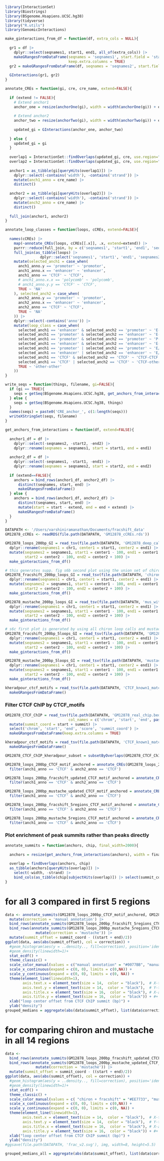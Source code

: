```r
library(InteractionSet)
library(Biostrings)
library(BSgenome.Hsapiens.UCSC.hg38)
library(tidyverse)
library("R.utils")
library(GenomicInteractions)
```

```r
make_ginteractions_from_df = function(df, extra_cols = NULL){
  
  gr1 = df |> 
    dplyr::select(seqnames1, start1, end1, all_of(extra_cols)) |> 
    makeGRangesFromDataFrame(seqnames = 'seqnames1', start.field = 'start1', end.field = 'end1',
                             keep.extra.columns = TRUE)
  gr2 = makeGRangesFromDataFrame(df, seqnames = 'seqnames2', start.field = 'start2', end.field = 'end2')
  
  GInteractions(gr1, gr2)
}

annotate_CREs = function(gi, cre, cre_name, extend=FALSE){
  
  if (extend != FALSE){
    # Extend anchor1
    anchor_one = resize(anchorOne(gi), width = width(anchorOne(gi)) + extend, fix = "center")
    
    # Extend anchor2 
    anchor_two = resize(anchorTwo(gi), width = width(anchorTwo(gi)) + extend, fix = "center")
    
    updated_gi = GInteractions(anchor_one, anchor_two)
    
  } else {
    updated_gi = gi
  }
  
  overlap1 = InteractionSet::findOverlaps(updated_gi, cre, use.region="first")
  overlap2 = InteractionSet::findOverlaps(updated_gi, cre, use.region="second")
  
  anchor1 = as_tibble(gi[queryHits(overlap1)]) |> 
    dplyr::select(-contains('width'), -contains('strand')) |>
    mutate(anch1_anno = cre_name) |> 
    distinct()
  
  anchor2 = as_tibble(gi[queryHits(overlap2)]) |> 
    dplyr::select(-contains('width'), -contains('strand')) |>
    mutate(anch2_anno = cre_name) |> 
    distinct()
  
  full_join(anchor1, anchor2)
}

annotate_loop_classes = function(loops, cCREs, extend=FALSE){
  
  names(cCREs) |> 
    map(~annotate_CREs(loops, cCREs[[.x]], .x, extend=extend)) |> 
    purrr::reduce(full_join, by = c('seqnames1', 'start1', 'end1', 'seqnames2', 'start2', 'end2', 'name')) |>
    full_join(as_tibble(loops) |>
                dplyr::select('seqnames1', 'start1', 'end1', 'seqnames2', 'start2', 'end2', 'name')) |>
    mutate(selected_anch1 = case_when(
      anch1_anno.y == 'promoter' ~ 'promoter',
      anch1_anno.x == 'enhancer' ~ 'enhancer',
      anch1_anno == 'CTCF' ~ 'CTCF',
      # anch1_anno.x.x == 'polycomb' ~ 'polycomb',
      # anch1_anno.y.y == 'CTCF' ~ 'CTCF',
      TRUE ~ 'NA'
    ), selected_anch2 = case_when(
      anch2_anno.y == 'promoter' ~ 'promoter',
      anch2_anno.x == 'enhancer' ~ 'enhancer',
      anch2_anno == 'CTCF' ~ 'CTCF',
      TRUE ~ 'NA'
    )) |>
    dplyr::select(-contains('anno')) |>
    mutate(loop_class = case_when(
      selected_anch1 == 'enhancer' & selected_anch2 == 'promoter' ~ 'E-P',
      selected_anch1 == 'promoter' & selected_anch2 == 'enhancer' ~ 'E-P',
      selected_anch1 == 'promoter' & selected_anch2 == 'promoter' ~ 'P-P',
      selected_anch1 == 'enhancer' & selected_anch2 == 'enhancer' ~ 'E-E',
      selected_anch1 == 'promoter' | selected_anch2 == 'promoter' ~ 'E/P-other',
      selected_anch1 == 'enhancer' | selected_anch2 == 'enhancer' ~ 'E/P-other',
      selected_anch1 == 'CTCF' & selected_anch2 == 'CTCF' ~ 'CTCF-CTCF',
      selected_anch1 == 'CTCF' | selected_anch2 == 'CTCF' ~ 'CTCF-other',
      TRUE ~ 'other-other'
    ))
}

write_seqs = function(things, filename, gi=FALSE){
  if (gi == TRUE){
    seqs = getSeq(BSgenome.Hsapiens.UCSC.hg38, get_anchors_from_interactions(things))
  } else {
    seqs = getSeq(BSgenome.Hsapiens.UCSC.hg38, things)
  }
  names(seqs) = paste0('CRE_anchor_', c(1:length(seqs)))
  writeXStringSet(seqs, filename)
}

get_anchors_from_interactions = function(df, extend=FALSE){
  
  anchor1_df = df |> 
    dplyr::select(-seqnames2, -start2, -end2) |> 
    dplyr::rename(seqnames = seqnames1, start = start1, end = end1)
  
  anchor2_df = df |> 
    dplyr::select(-seqnames1, -start1, -end1) |> 
    dplyr::rename(seqnames = seqnames2, start = start2, end = end2)
  
  if (extend==FALSE){
    anchors = bind_rows(anchor1_df, anchor2_df) |> 
      distinct(seqnames, start, end) |>
      makeGRangesFromDataFrame()
  } else {
    anchors = bind_rows(anchor1_df, anchor2_df) |> 
      distinct(seqnames, start, end) |>
      mutate(start = start - extend, end = end + extend) |> 
      makeGRangesFromDataFrame()
  }
}
```

```r
DATAPATH <- '/Users/varshiniramanathan/Documents/fracshift_data'
GM12878_cCREs <- readRDS(file.path(DATAPATH, 'GM12878_cCREs.rds'))
```

```r

GM12878_loops_200bp_GI = read_tsv(file.path(DATAPATH, 'GM12878_deep_calls_uniq.txt')) |> 
  dplyr::rename(seqnames1 = chr1, center1 = start1, center2 = end1) |> 
  mutate(seqnames2 = seqnames1, start1 = center1 - 100, end1 = center1 + 100,
         start2 = center2 - 100, end2 = center2 + 100) |> 
  make_ginteractions_from_df() 

# this generates supp. fig s6b second plot using the union set of chiron and mustache calls
GM12878_fracshift_200bp_loops_GI = read_tsv(file.path(DATAPATH, 'chiron_within_mus.bedpe')) |> 
  dplyr::rename(seqnames1 = chr1, center1 = start1, center2 = end1) |> 
  mutate(seqnames2 = seqnames1, start1 = center1 - 100, end1 = center1 + 100,
         start2 = center2 - 100, end2 = center2 + 100) |> 
  make_ginteractions_from_df() 

GM12878_mustache_200bp_loops_GI = read_tsv(file.path(DATAPATH, 'mus_within_chiron.bedpe')) |> 
  dplyr::rename(seqnames1 = chr1, center1 = start1, center2 = end1) |> 
  mutate(seqnames2 = seqnames1, start1 = center1 - 100, end1 = center1 + 100,
         start2 = center2 - 100, end2 = center2 + 100) |> 
  make_ginteractions_from_df() 

# s6c first plot is generated by using all chiron loop calls and mustache loop calls from the first 5 regions
GM12878_fracshift_200bp_5loops_GI = read_tsv(file.path(DATAPATH, 'GM12878_loops_fracshift_200_mask3.txt')) |> 
  dplyr::rename(seqnames1 = chr1, center1 = start1, center2 = end1) |> 
  mutate(seqnames2 = seqnames1, start1 = center1 - 100, end1 = center1 + 100,
         start2 = center2 - 100, end2 = center2 + 100) |> 
  make_ginteractions_from_df() 

GM12878_mustache_200bp_5loops_GI = read_tsv(file.path(DATAPATH, 'mustache_5regions_q0.02.bed')) |> 
  dplyr::rename(seqnames1 = chr1, center1 = start1, center2 = end1) |> 
  mutate(seqnames2 = seqnames1, start1 = center1 - 100, end1 = center1 + 100,
         start2 = center2 - 100, end2 = center2 + 100) |> 
  make_ginteractions_from_df() 

```

```r
kheradpour_ctcf_motifs = read_tsv(file.path(DATAPATH, 'CTCF_known1_matches_hg38.bed'), col_names = c('chrom', 'start', 'end', 'strand'), show_col_types = FALSE) |> 
  makeGRangesFromDataFrame()
```

### Filter CTCF ChIP by CTCF_motifs 
```r
GM12878_CTCF_ChIP = read_tsv(file.path(DATAPATH, 'GM12878_real_chip.bed.gz'),
                             col_names = c('chrom', 'start', 'end', paste0('crap', c(1:3)), 'score', 'crap4', 'crap5', 'summit'), show_col_types = FALSE) |> 
  mutate(summit_coord = start + summit) |> 
  select('chrom', 'start', 'end', 'score', 'summit_coord') |> 
  makeGRangesFromDataFrame(keep.extra.columns = TRUE) 

kheradpour_ctcf_motifs = read_tsv(file.path(DATAPATH, 'CTCF_known1_matches_hg38.bed'), col_names = c('chrom', 'start', 'end', 'strand'), show_col_types = FALSE) |> 
  makeGRangesFromDataFrame()
```

```r
GM12878_CTCF_ChIP_kheradpour_subset = subsetByOverlaps(GM12878_CTCF_ChIP, kheradpour_ctcf_motifs)
```

```r
GM12878_loops_200bp_CTCF_motif_anchored = annotate_CREs(GM12878_loops_200bp_GI, GM12878_CTCF_ChIP_kheradpour_subset, 'CTCF', extend=1800) |> 
  filter(anch1_anno == 'CTCF' & anch2_anno == 'CTCF')

GM12878_loops_200bp_fracshift_updated_CTCF_motif_anchored = annotate_CREs(GM12878_fracshift_200bp_loops_GI, GM12878_CTCF_ChIP_kheradpour_subset, 'CTCF', extend=1800) |> 
  filter(anch1_anno == 'CTCF' & anch2_anno == 'CTCF')

GM12878_loops_200bp_mustache_updated_CTCF_motif_anchored = annotate_CREs(GM12878_mustache_200bp_loops_GI, GM12878_CTCF_ChIP_kheradpour_subset, 'CTCF', extend=1800) |> 
  filter(anch1_anno == 'CTCF' & anch2_anno == 'CTCF')

GM12878_loops_200bp_fracshift_5regions_CTCF_motif_anchored = annotate_CREs(GM12878_fracshift_200bp_5loops_GI, GM12878_CTCF_ChIP_kheradpour_subset, 'CTCF', extend=1800) |> 
  filter(anch1_anno == 'CTCF' & anch2_anno == 'CTCF')

GM12878_loops_200bp_mustache_5regions_CTCF_motif_anchored = annotate_CREs(GM12878_mustache_200bp_5loops_GI, GM12878_CTCF_ChIP_kheradpour_subset, 'CTCF', extend=1800) |> 
  filter(anch1_anno == 'CTCF' & anch2_anno == 'CTCF')

```

### Plot enrichment of peak summits rather than peaks directly 

```r
annotate_summits = function(anchors, chip, final_width=2000){
  
  anchors = resize(get_anchors_from_interactions(anchors), width = final_width, fix = 'center')
  
  overlap = findOverlaps(anchors, chip)
  as_tibble(anchors[queryHits(overlap)]) |> 
    select(-width, -strand) |> 
    bind_cols(as_tibble(chip[subjectHits(overlap)]) |> select(summit_coord))
}
```
# for all 3 compared in first 5 regions
```r
data <- annotate_summits(GM12878_loops_200bp_CTCF_motif_anchored, GM12878_CTCF_ChIP) |> 
  mutate(correction = 'manual annotation') |> 
  bind_rows(annotate_summits(GM12878_loops_200bp_fracshift_5regions_CTCF_motif_anchored, GM12878_CTCF_ChIP) |> mutate(correction = 'manual annotation + fracshift')) |> 
  bind_rows(annotate_summits(GM12878_loops_200bp_mustache_5regions_CTCF_motif_anchored, GM12878_CTCF_ChIP) |> 
              mutate(correction = 'mustache')) |> 
  mutate(summit_offset = summit_coord - ((start + end)/2)) 
ggplot(data, aes(abs(summit_offset), col = correction)) +
  #geom_histogram(aes(y = ..density.., fill=correction), position='identity', bins=10, alpha=0.2) +
  #geom_density(linewidth=1)+
  stat_ecdf() +
  theme_classic() + 
  scale_color_manual(values = c("manual annotation" = "#0077BB", "manual annotation + fracshift" = "#EE7733", "mustache"="#009988")) +
  scale_x_continuous(expand = c(0, 0), limits = c(0,NA)) + 
  scale_y_continuous(expand = c(0, 0), limits = c(0, NA)) +
  theme(element_line(linewidth=1),
        axis.text.x = element_text(size = 14,  color = "black"),  # X-tick labels font size
        axis.text.y = element_text(size = 14,  color = "black"),  # Y-tick labels font size
        axis.title.x = element_text(size = 16,  color = "black"), # X-axis label font size
        axis.title.y = element_text(size = 16,  color = "black")) + #+ 
  xlab("loop center offset from CTCF ChIP summit (bp)") +
  ylab("density") 
grouped_medians = aggregate(abs(data$summit_offset), list(data$correction), FUN=median)

```

# for comparing chiron and mustache in all 14 regions 
```r
data <- 
  bind_rows(annotate_summits(GM12878_loops_200bp_fracshift_updated_CTCF_motif_anchored, GM12878_CTCF_ChIP) |> mutate(correction = 'chiron + fracshift')) |> 
  bind_rows(annotate_summits(GM12878_loops_200bp_mustache_updated_CTCF_motif_anchored, GM12878_CTCF_ChIP) |> 
              mutate(correction = 'mustache')) |> 
  mutate(summit_offset = summit_coord - ((start + end)/2)) 
ggplot(data, aes(abs(summit_offset), col = correction)) +
  #geom_histogram(aes(y = ..density.., fill=correction), position='identity', bins=10, alpha=0.2) +
  #geom_density(linewidth=1)+
  stat_ecdf() +
  theme_classic() + 
  scale_color_manual(values = c( "chiron + fracshift" = "#EE7733", "mustache"="#009988")) +
  scale_x_continuous(expand = c(0, 0), limits = c(0,NA)) + 
  scale_y_continuous(expand = c(0, 0), limits = c(0, NA)) +
  theme(element_line(linewidth=1),
        axis.text.x = element_text(size = 14,  color = "black"),  # X-tick labels font size
        axis.text.y = element_text(size = 14,  color = "black"),  # Y-tick labels font size
        axis.title.x = element_text(size = 16,  color = "black"), # X-axis label font size
        axis.title.y = element_text(size = 16,  color = "black")) + #+ 
  xlab("loop center offset from CTCF ChIP summit (bp)") +
  ylab("density") 
#ggsave(file.path(DATAPATH, 'frac_v2.svg'), img, width=8, height=5.5)

grouped_medians_all = aggregate(abs(data$summit_offset), list(data$correction), FUN=median)

```


